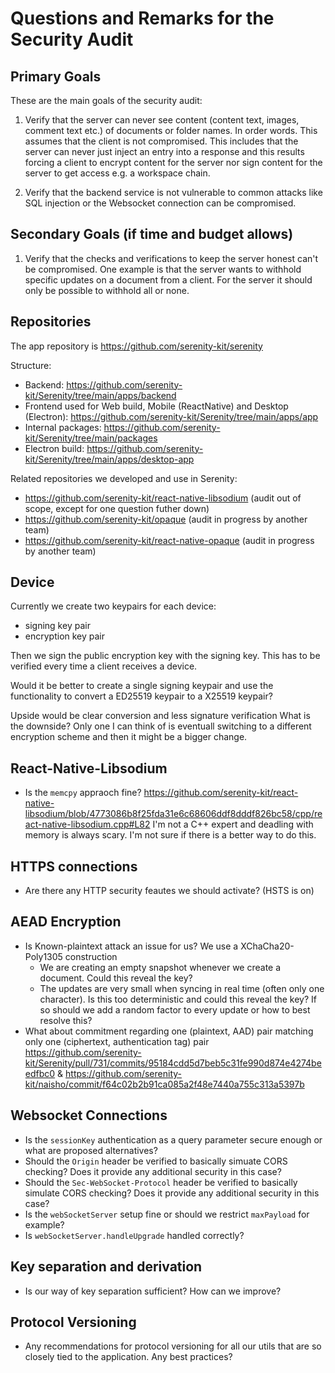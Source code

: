 # Questions and Remarks for the Security Audit

## Primary Goals

These are the main goals of the security audit:

1. Verify that the server can never see content (content text, images, comment text etc.) of documents or folder names. In order words. This assumes that the client is not compromised. This includes that the server can never just inject an entry into a response and this results forcing a client to encrypt content for the server nor sign content for the server to get access e.g. a workspace chain.

2. Verify that the backend service is not vulnerable to common attacks like SQL injection or the Websocket connection can be compromised.

## Secondary Goals (if time and budget allows)

1. Verify that the checks and verifications to keep the server honest can't be compromised. One example is that the server wants to withhold specific updates on a document from a client. For the server it should only be possible to withhold all or none.

## Repositories

The app repository is https://github.com/serenity-kit/serenity

Structure:

- Backend: https://github.com/serenity-kit/Serenity/tree/main/apps/backend
- Frontend used for Web build, Mobile (ReactNative) and Desktop (Electron): https://github.com/serenity-kit/Serenity/tree/main/apps/app
- Internal packages: https://github.com/serenity-kit/Serenity/tree/main/packages
- Electron build: https://github.com/serenity-kit/Serenity/tree/main/apps/desktop-app

Related repositories we developed and use in Serenity:

- https://github.com/serenity-kit/react-native-libsodium (audit out of scope, except for one question futher down)
- https://github.com/serenity-kit/opaque (audit in progress by another team)
- https://github.com/serenity-kit/react-native-opaque (audit in progress by another team)

## Device

Currently we create two keypairs for each device:

- signing key pair
- encryption key pair

Then we sign the public encryption key with the signing key. This has to be verified every time a client receives a device.

Would it be better to create a single signing keypair and use the functionality to convert a ED25519 keypair to a X25519 keypair?

Upside would be clear conversion and less signature verification
What is the downside? Only one I can think of is eventuall switching to a different encryption scheme and then it might be a bigger change.

## React-Native-Libsodium

- Is the `memcpy` appraoch fine? https://github.com/serenity-kit/react-native-libsodium/blob/4773086b8f25fda31e6c68606ddf8dddf826bc58/cpp/react-native-libsodium.cpp#L82 I'm not a C++ expert and deadling with memory is always scary. I'm not sure if there is a better way to do this.

## HTTPS connections

- Are there any HTTP security feautes we should activate? (HSTS is on)

## AEAD Encryption

- Is Known-plaintext attack an issue for us? We use a XChaCha20-Poly1305 construction
  - We are creating an empty snapshot whenever we create a document. Could this reveal the key?
  - The updates are very small when syncing in real time (often only one character). Is this too deterministic and could this reveal the key?
    If so should we add a random factor to every update or how to best resolve this?
- What about commitment regarding one (plaintext, AAD) pair matching only one (ciphertext, authentication tag) pair https://github.com/serenity-kit/Serenity/pull/731/commits/95184cdd5d7beb5c31fe990d874e4274beedfbc0 & https://github.com/serenity-kit/naisho/commit/f64c02b2b91ca085a2f48e7440a755c313a5397b

## Websocket Connections

- Is the `sessionKey` authentication as a query parameter secure enough or what are proposed alternatives?
- Should the `Origin` header be verified to basically simuate CORS checking? Does it provide any additional security in this case?
- Should the `Sec-WebSocket-Protocol` header be verified to basically simulate CORS checking? Does it provide any additional security in this case?
- Is the `webSocketServer` setup fine or should we restrict `maxPayload` for example?
- Is `webSocketServer.handleUpgrade` handled correctly?

## Key separation and derivation

- Is our way of key separation sufficient? How can we improve?

## Protocol Versioning

- Any recommendations for protocol versioning for all our utils that are so closely tied to the application. Any best practices?
